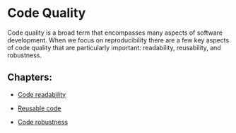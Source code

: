 # Code Quality

Code quality is a broad term that encompasses many aspects of software development. When we focus on reproducibility there are a few key aspects of code quality that are particularly important: readability, reusability, and robustness.

## Chapters:

* [Code readability](readability.qmd)

* [Reusable code](reusability.qmd)

* [Code robustness](robustness.qmd)



